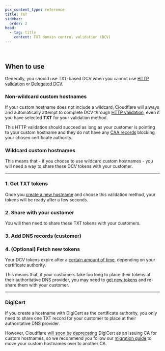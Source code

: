 ```yaml
---
pcx_content_type: reference
title: TXT
sidebar:
  order: 2
head:
  - tag: title
    content: TXT domain control validation (DCV)
---
```



<Render file="txt-validation-definition" product="ssl" /> <br />

## When to use

Generally, you should use TXT-based DCV when you cannot use [HTTP validation](/cloudflare-for-platforms/cloudflare-for-saas/security/certificate-management/issue-and-validate/validate-certificates/http/) or [Delegated DCV](/cloudflare-for-platforms/cloudflare-for-saas/security/certificate-management/issue-and-validate/validate-certificates/delegated-dcv/).

### Non-wildcard custom hostnames

If your custom hostname does not include a wildcard, Cloudflare will always and automatically attempt to complete DCV through [HTTP validation](/cloudflare-for-platforms/cloudflare-for-saas/security/certificate-management/issue-and-validate/validate-certificates/http/#http-automatic), even if you have selected **TXT** for your validation method.

This HTTP validation should succeed as long as your customer is pointing to your custom hostname and they do not have any [CAA records](/cloudflare-for-platforms/cloudflare-for-saas/security/certificate-management/issue-and-validate/validate-certificates/troubleshooting/#certificate-authority-authorization-caa-records) blocking your chosen certificate authority.

### Wildcard custom hostnames

<Render file="wildcard-hostname-reqs" />

This means that - if you choose to use wildcard custom hostnames - you will need a way to share these DCV tokens with your customer.

---

### 1. Get TXT tokens

Once you [create a new hostname](/cloudflare-for-platforms/cloudflare-for-saas/security/certificate-management/issue-and-validate/issue-certificates/) and choose this validation method, your tokens will be ready after a few seconds.

<Render file="txt-validation_preamble" />

<Tabs syncKey="dashPlusAPI"> <TabItem label="API">

<Render file="txt-validation_api" />

</TabItem>

<TabItem label="Dashboard">

<Render file="txt-validation_dashboard" />

</TabItem> </Tabs>

### 2. Share with your customer

You will then need to share these TXT tokens with your customers.

### 3. Add DNS records (customer)

<Render file="txt-validation_post" />

<Render file="ssl-for-saas-validate-patch" />

### 4. (Optional) Fetch new tokens

Your DCV tokens expire after a [certain amount of time](/cloudflare-for-platforms/cloudflare-for-saas/reference/token-validity-periods/), depending on your certificate authority.

This means that, if your customers take too long to place their tokens at their authoritative DNS provider, you may need to [get new tokens](#step-1---get-txt-tokens) and re-share them with your customer.

---

### DigiCert

If you create a hostname with DigiCert as the certificate authority, you only need to share one TXT record for your customer to place at their authoritative DNS provider.

However, Cloudflare [will soon be deprecating](/ssl/reference/migration-guides/digicert-update/) DigiCert as an issuing CA for custom hostnames, so we recommend you follow our [migration guide](/ssl/reference/migration-guides/digicert-update/custom-hostname-certificates/) to move your custom hostnames over to another CA.
